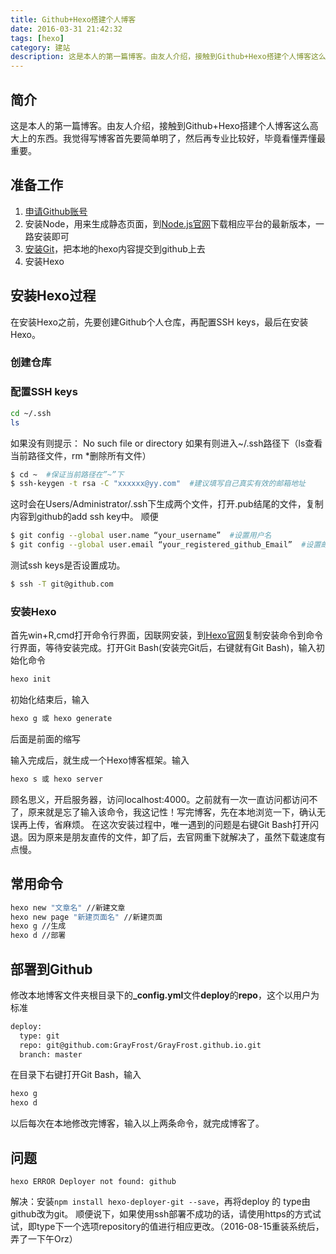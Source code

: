 ```yaml
---
title: Github+Hexo搭建个人博客
date: 2016-03-31 21:42:32
tags: [hexo]
category: 建站
description: 这是本人的第一篇博客。由友人介绍，接触到Github+Hexo搭建个人博客这么高大上的东西。我觉得写博客首先要简单明了，然后再专业比较好，毕竟看懂弄懂最重要。
---
```


## 简介
这是本人的第一篇博客。由友人介绍，接触到Github+Hexo搭建个人博客这么高大上的东西。我觉得写博客首先要简单明了，然后再专业比较好，毕竟看懂弄懂最重要。

## 准备工作
1. [申请Github账号](http://jingyan.baidu.com/article/455a9950abe0ada167277864.html)
2. 安装Node，用来生成静态页面，到[Node.js官网](https://nodejs.org/en/)下载相应平台的最新版本，一路安装即可
3. [安装Git](https://git-scm.com/)，把本地的hexo内容提交到github上去
4. 安装Hexo

## 安装Hexo过程
在安装Hexo之前，先要创建Github个人仓库，再配置SSH keys，最后在安装Hexo。

### 创建仓库
### 配置SSH keys
```bash
cd ~/.ssh
ls
```
如果没有则提示： No such file or directory
如果有则进入~/.ssh路径下（ls查看当前路径文件，rm *删除所有文件）
```bash
$ cd ~  #保证当前路径在”~”下
$ ssh-keygen -t rsa -C "xxxxxx@yy.com"  #建议填写自己真实有效的邮箱地址
```
这时会在Users/Administrator/.ssh下生成两个文件，打开.pub结尾的文件，复制内容到github的add ssh key中。
顺便
```bash
$ git config --global user.name “your_username”  #设置用户名
$ git config --global user.email “your_registered_github_Email”  #设置邮箱地址
```
测试ssh keys是否设置成功。
```bash
$ ssh -T git@github.com
```

### 安装Hexo
首先win+R,cmd打开命令行界面，因联网安装，到[Hexo官网](https://hexo.io/)复制安装命令到命令行界面，等待安装完成。打开Git Bash(安装完Git后，右键就有Git Bash)，输入初始化命令
```bash
hexo init
```
初始化结束后，输入
```bash
hexo g 或 hexo generate
```
后面是前面的缩写

输入完成后，就生成一个Hexo博客框架。输入
```bash
hexo s 或 hexo server
```
顾名思义，开启服务器，访问localhost:4000。之前就有一次一直访问都访问不了，原来就是忘了输入该命令，我这记性！写完博客，先在本地浏览一下，确认无误再上传，省麻烦。
在这次安装过程中，唯一遇到的问题是右键Git Bash打开闪退。因为原来是朋友直传的文件，卸了后，去官网重下就解决了，虽然下载速度有点慢。

## 常用命令
```bash
hexo new "文章名" //新建文章
hexo new page "新建页面名" //新建页面
hexo g //生成
hexo d //部署
```

## 部署到Github
修改本地博客文件夹根目录下的<strong>_config.yml</strong>文件**deploy**的**repo**，这个以用户为标准
```bash
deploy:
  type: git
  repo: git@github.com:GrayFrost/GrayFrost.github.io.git
  branch: master
```
在目录下右键打开Git Bash，输入
```bash
hexo g
hexo d
```
以后每次在本地修改完博客，输入以上两条命令，就完成博客了。

## 问题
`hexo ERROR Deployer not found: github`

解决：安装`npm install hexo-deployer-git --save`，再将deploy 的 type由github改为git。
顺便说下，如果使用ssh部署不成功的话，请使用https的方式试试，即type下一个选项repository的值进行相应更改。（2016-08-15重装系统后，弄了一下午Orz）
